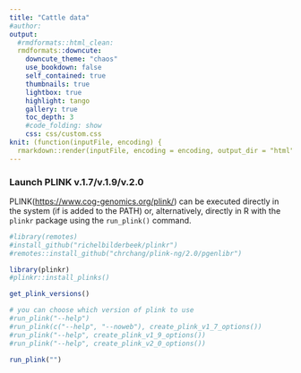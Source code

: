 ```yaml
---
title: "Cattle data"
#author:
output:
  #rmdformats::html_clean:
  rmdformats::downcute:
    downcute_theme: "chaos"
    use_bookdown: false
    self_contained: true
    thumbnails: true
    lightbox: true
    highlight: tango
    gallery: true
    toc_depth: 3
    #code_folding: show
    css: css/custom.css
knit: (function(inputFile, encoding) {
  rmarkdown::render(inputFile, encoding = encoding, output_dir = "html") })
---
```


### Launch PLINK v.1.7/v.1.9/v.2.0

PLINK([https://www.cog-genomics.org/plink/](https://www.cog-genomics.org/plink/)) can be executed directly in the system (if is added to the PATH) or, alternatively, directly in R with the `plinkr` package using the `run_plink()` command.

```r
#library(remotes)
#install_github("richelbilderbeek/plinkr")
#remotes::install_github("chrchang/plink-ng/2.0/pgenlibr")

library(plinkr)
#plinkr::install_plinks()

get_plink_versions()

# you can choose which version of plink to use
#run_plink("--help")
#run_plink(c("--help", "--noweb"), create_plink_v1_7_options())
#run_plink("--help", create_plink_v1_9_options())
#run_plink("--help", create_plink_v2_0_options())
```

```r
run_plink("")
```
```r

```